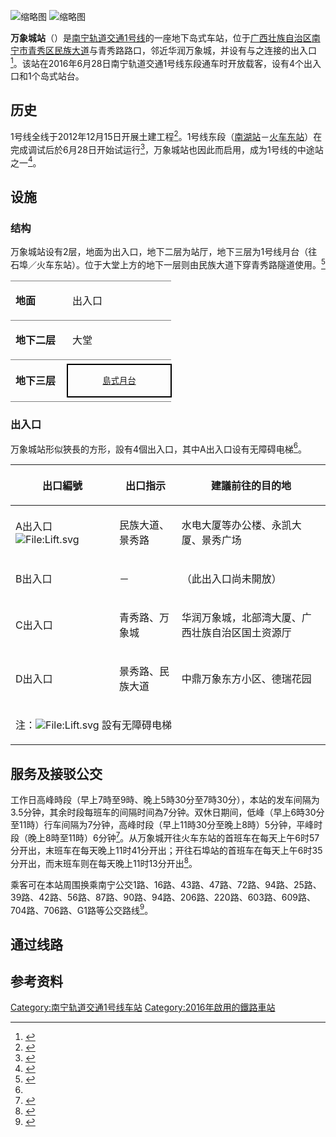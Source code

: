 {{NoteTA
|G1=Railway
|G2=Transport
}}
{{distinguish|万象站}}
{{Station Infobox
|name        = 万象城站<br /><small>Camh Vansiengcwngz</small>
|eng_name    = <small>Wanxiangcheng Station</small>
|linecolour1 = #{{南宁轨道交通标志色|1}}
|image       = 南宁轨道交通万象城站站台.jpg
|ImageTitle  = 
|Number      = 
|address     = [[广西壮族自治区|广西壮族自治区]][[南宁市|南宁市]][[青秀区|青秀区]][[民族大道|民族大道]]
|coordinates = {{coord|22|48|47|N|108|23|30|E|type:railway}}
|line        = [[南宁轨道交通|南宁轨道交通]]{{南宁轨道交通线路名|1}}
|platform    = 1个[[岛式站台|岛式站台]]
|exits       = 4个出入口
|opened      = 2016年6月28日
|first       = {{南宁轨道交通线路名|1}}<br />往[[石埠站|石埠站]]方向：06:35<br />往[[南宁东站|火车东站]]方向：06:57
|last        = {{南宁轨道交通线路名|1}}<br />往[[石埠站|石埠站]]方向：23:13<br />往[[南宁东站|火车东站]]方向：23:41
}}
[[File:南宁轨道交通万象城站A出口_(2).jpg|缩略图]]
[[File:南宁轨道交通万象城站C出口.jpg|缩略图]]

'''万象城站'''（{{lang-za|Camh Vansiengcwngz}}）是[[南宁轨道交通|南宁轨道交通]][[南宁轨道交通1号线|1号线]]的一座地下岛式车站，位于[[广西壮族自治区|广西壮族自治区]][[南宁市|南宁市]][[青秀区|青秀区]][[民族大道|民族大道]]与青秀路路口，邻近华润万象城，并设有与之连接的出入口<ref name=zhao>{{cite news|title=站点地图 出行必备|author=赵劲松|date=2016-06-28|work=南国早报|publisher=广西日报传媒集团|pages=B16|accessdate=2016-06-29|location=南宁}}</ref>。该站在2016年6月28日南宁轨道交通1号线东段通车时开放载客，设有4个出入口和1个岛式站台。

== 历史 ==
1号线全线于2012年12月15日开展土建工程<ref name=rmw>{{cite news|url=http://gx.people.com.cn/n2/2016/0628/c179430-28579312-2.html|title=南宁地铁1号线（东段）开通试运营 正式迈入地铁时代|author=王勇|date=2016-06-28|publisher=人民网|accessdate=2016-06-28|location=南宁|archive-date=2016-08-14|archive-url=https://web.archive.org/web/20160814021959/http://gx.people.com.cn/n2/2016/0628/c179430-28579312-2.html|dead-url=no}}</ref>。1号线东段（[[南湖站_(南宁)|南湖站]]－[[南宁东站#地铁车站|火车东站]]）在完成调试后於6月28日开始试运行<ref name="rg">{{cite news|url=http://www.railwaygazette.com/news/news/asia/single-view/view/testing-starts-on-nanning-metro.html|title=Testing starts on Nanning metro|date=2016-01-26|work=Railway Gazette|accessdate=2016-03-18|location=China|archive-date=2016-02-29|archive-url=https://web.archive.org/web/20160229152527/http://www.railwaygazette.com/news/news/asia/single-view/view/testing-starts-on-nanning-metro.html|dead-url=no}}</ref>，万象城站也因此而启用，成为1号线的中途站之一<ref>{{cite news|title=今天，南宁迈入地铁时代|author1=佘鸿雁|author2=赵劲松|date=2016-06-28|work=南国早报|publisher=广西日报传媒集团|pages=A6|accessdate=2016-07-11|location=南宁}}</ref>。

== 设施 ==
=== 结构 ===
万象城站设有2层，地面为出入口，地下二层为站厅，地下三层为1号线月台（往石埠／火车东站）。位于大堂上方的地下一层则由民族大道下穿青秀路隧道使用。<ref>{{cite web|url=http://www.nanning.gov.cn/AboutNN/ajnn/jtzk/201401/t20140122_145080.html|title=地铁万象城站进行合围|date=2014-01-21|work=南宁市人民政府|publisher=南宁日报|accessdate=2016-07-11|archive-url=https://web.archive.org/web/20161229033200/http://www.nanning.gov.cn/AboutNN/ajnn/jtzk/201401/t20140122_145080.html|archive-date=2016-12-29|dead-url=yes}}</ref>
{|cellspacing=0 cellpadding=3
|-
|style="border-top:solid 1px gray;border-bottom:solid 1px gray;" width=75 valign=top|'''地面'''
|style="border-top:solid 1px gray;border-bottom:solid 1px gray;" width=150 valign=top colspan=2|出入口
|-
|style="border-bottom:solid 1px gray;" valign=top|'''地下二层'''
|style="border-bottom:solid 1px gray;" valign=top|大堂
|style="border-bottom:solid 1px gray;" valign=top|客服中心、自助服務
|-
|style="border-bottom:solid 1px gray;" rowspan=3 valign=top|'''地下三层'''
|style="border-bottom:solid 1px gray;"|{{arrow|L}}
|style="border-bottom:solid 1px gray;"|{{南宁轨道交通线路名|1|c}}列車往[[石埠站|石埠]]方向
|-
|style="border:solid 2px black;font-size:smaller;text-align:center;" colspan=2|[[島式月台|島式月台]]
|-
|style="border-bottom:solid 1px gray;"|
|style="border-bottom:solid 1px gray;"|{{南宁轨道交通线路名|1|c}}列車往[[南宁东站#地铁车站|火车东站]]方向 {{arrow|R}}
|}

=== 出入口 ===
万象城站形似狹長的方形，設有4個出入口，其中A出入口设有无障碍电梯<ref name=zhao/>。

{| class="wikitable"
! width=150 | 出口編號 !! 出口指示 !! 建議前往的目的地
|-
| A出入口 [[File:Lift.svg|File:Lift.svg]]|| 民族大道、景秀路 ||水电大厦等办公楼、永凯大厦、景秀广场
|-
| B出入口 || － || （此出入口尚未開放）
|-
| C出入口 || 青秀路、万象城 || 华润万象城，北部湾大厦、广西壮族自治区国土资源厅
|-
| D出入口 || 景秀路、民族大道 || 中鼎万象东方小区、德瑞花园
|-
| bgcolor="#EEEEEE" colspan=3 | 注：[[File:Lift.svg|File:Lift.svg]] 設有无障碍电梯
|}

== 服务及接驳公交 ==
工作日高峰時段（早上7時至9時、晚上5時30分至7時30分），本站的发车间隔为3.5分钟，其余时段每班车的间隔时间為7分钟。双休日期间，低峰（早上6時30分至11時）行车间隔为7分钟，高峰时段（早上11時30分至晚上8時）5分钟，平峰时段（晚上8時至11時）6分钟<ref>{{cite news |author=赵凤霞 |coauthor=唐开凯 |title=南宁地铁1号线将执行大小交路套跑运行模式 |url=http://www.nnrb.com.cn/nnrb/20210413/html/page_05_content_004.htm |accessdate=2021-10-10 |work=南宁日报 |date=2021-04-13 |p=5 |archive-date=2021-10-10 |archive-url=https://web.archive.org/web/20211010215343/http://www.nnrb.com.cn/nnrb/20210413/html/page_05_content_004.htm |dead-url=no }}</ref>。从万象城开往火车东站的首班车在每天上午6时57分开出，末班车在每天晚上11时41分开出；开往石埠站的首班车在每天上午6时35分开出，而末班车则在每天晚上11时13分开出<ref>{{cite web|url=http://nngdjt.com/html/service1b/|title=首末班车时刻表|publisher=南宁轨道交通集团有限责任公司|accessdate=2016-07-11|archive-date=2017-06-20|archive-url=https://web.archive.org/web/20170620194427/http://www.nngdjt.com/html/service1b/|dead-url=no}}</ref>。

乘客可在本站周围换乘南宁公交1路、16路、43路、47路、72路、94路、25路、39路、42路、56路、87路、90路、94路、206路、220路、603路、609路、704路、706路、G1路等公交路线<ref name=zhao>{{cite news|title=站点地图 出行必备|author=赵劲松|date=2016-06-28|work=南国早报|publisher=广西日报传媒集团|pages=B16|accessdate=2016-06-29|location=南宁}}</ref>。

== 通过线路 ==
{{s-rail-start}}
{{s-rail|title=南宁轨道交通}}
{{s-line new|system=NanningRT|line=1|previous=会展中心|next=东盟商务区|type=P1}}
{{s-end}}

== 参考资料 ==
{{reflist}}

{{南宁轨道交通1号线车站}}

[[Category:南宁轨道交通1号线车站|Category:南宁轨道交通1号线车站]]
[[Category:2016年啟用的鐵路車站|Category:2016年啟用的鐵路車站]]